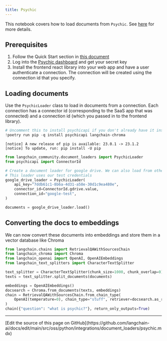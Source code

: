 ```yaml
---
title: Psychic
---
```


This notebook covers how to load documents from `Psychic`. See [here](/oss/python/integrations/providers/psychic) for more details.

## Prerequisites

1. Follow the Quick Start section in [this document](/oss/python/integrations/providers/psychic)
2. Log into the [Psychic dashboard](https://dashboard.psychic.dev/) and get your secret key
3. Install the frontend react library into your web app and have a user authenticate a connection. The connection will be created using the connection id that you specify.

## Loading documents

Use the `PsychicLoader` class to load in documents from a connection. Each connection has a connector id (corresponding to the SaaS app that was connected) and a connection id (which you passed in to the frontend library).

```python
# Uncomment this to install psychicapi if you don't already have it installed
!poetry run pip -q install psychicapi langchain-chroma
```

```output
[notice] A new release of pip is available: 23.0.1 -> 23.1.2
[notice] To update, run: pip install -U pip
```

```python
from langchain_community.document_loaders import PsychicLoader
from psychicapi import ConnectorId

# Create a document loader for google drive. We can also load from other connectors by setting the connector_id to the appropriate value e.g. ConnectorId.notion.value
# This loader uses our test credentials
google_drive_loader = PsychicLoader(
    api_key="7ddb61c1-8b6a-4d31-a58e-30d1c9ea480e",
    connector_id=ConnectorId.gdrive.value,
    connection_id="google-test",
)

documents = google_drive_loader.load()
```

## Converting the docs to embeddings

We can now convert these documents into embeddings and store them in a vector database like Chroma

```python
from langchain.chains import RetrievalQAWithSourcesChain
from langchain_chroma import Chroma
from langchain_openai import OpenAI, OpenAIEmbeddings
from langchain_text_splitters import CharacterTextSplitter
```

```python
text_splitter = CharacterTextSplitter(chunk_size=1000, chunk_overlap=0)
texts = text_splitter.split_documents(documents)

embeddings = OpenAIEmbeddings()
docsearch = Chroma.from_documents(texts, embeddings)
chain = RetrievalQAWithSourcesChain.from_chain_type(
    OpenAI(temperature=0), chain_type="stuff", retriever=docsearch.as_retriever()
)
chain({"question": "what is psychic?"}, return_only_outputs=True)
```

---

<Callout icon="pen-to-square" iconType="regular">
  [Edit the source of this page on GitHub](https://github.com/langchain-ai/docs/edit/main/src/oss/python/integrations/document_loaders/psychic.mdx)
</Callout>

